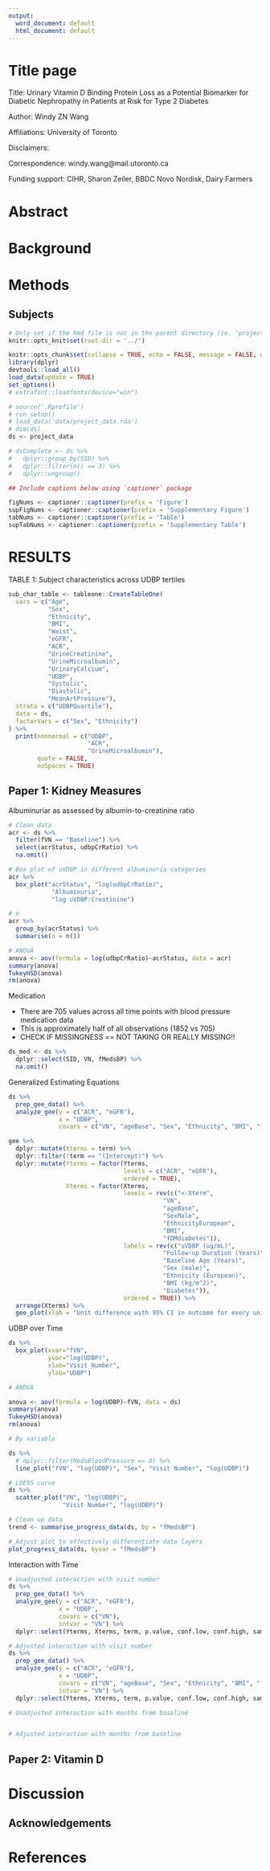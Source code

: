 ```yaml
---
output:
  word_document: default
  html_document: default
---
```


# Title page #

Title: Urinary Vitamin D Binding Protein Loss as a Potential Biomarker for Diabetic Nephropathy in Patients at Risk for Type 2 Diabetes

Author: Windy ZN Wang

Affiliations: University of Toronto

Disclaimers:

Correspondence: windy.wang@mail.utoronto.ca

Funding support: CIHR, Sharon Zeiler, BBDC Novo Nordisk, Dairy Farmers

Abstract
========

Background
==========

Methods
=======

Subjects
--------

<!--
## Load data ##
-->

```r

# Only set if the Rmd file is not in the parent directory (ie. 'projectname/')
knitr::opts_knit$set(root.dir = '../')

knitr::opts_chunk$set(collapse = TRUE, echo = FALSE, message = FALSE, warning = FALSE)
library(dplyr)
devtools::load_all()
load_data(update = TRUE)
set_options()
# extrafont::loadfonts(device="win")
```

```r

# source('.Rprofile')
# run_setup()
# load_data('data/project_data.rda')
# dim(ds)
ds <- project_data

# dsComplete <- ds %>% 
#   dplyr::group_by(SID) %>%
#   dplyr::filter(n() == 3) %>%
#   dplyr::ungroup()
```

```r

## Include captions below using `captioner` package

figNums <- captioner::captioner(prefix = 'Figure')
supFigNums <- captioner::captioner(prefix = 'Supplementary Figure')
tabNums <- captioner::captioner(prefix = 'Table')
supTabNums <- captioner::captioner(prefix = 'Supplementary Table')
```

RESULTS
=======

TABLE 1: Subject characteristics across UDBP tertiles

```r

sub_char_table <- tableone::CreateTableOne(
  vars = c("Age",
           "Sex",
           "Ethnicity",
           "BMI",
           "Waist",
           "eGFR",
           "ACR",
           "UrineCreatinine",
           "UrineMicroalbumin",
           "UrinaryCalcium",
           "UDBP",
           "Systolic",
           "Diastolic",
           "MeanArtPressure"),
  strata = c("UDBPQuartile"),
  data = ds,
  factorVars = c("Sex", "Ethnicity")
) %>% 
  print(nonnormal = c("UDBP",
                      "ACR",
                      "UrineMicroalbumin"),
        quote = FALSE,
        noSpaces = TRUE)
```

Paper 1: Kidney Measures
------------------------

Albuminuriar as assessed by albumin-to-creatinine ratio

```r

# Clean data
acr <- ds %>% 
  filter(fVN == "Baseline") %>% 
  select(acrStatus, udbpCrRatio) %>%
  na.omit()

# Box plot of uVDBP in different albuminuria categories
acr %>% 
  box_plot("acrStatus", "log(udbpCrRatio)", 
            "Albuminuria",
            "log uVDBP:Creatinine")

# n
acr %>% 
  group_by(acrStatus) %>% 
  summarise(n = n())

# ANOVA
anova <- aov(formula = log(udbpCrRatio)~acrStatus, data = acr)
summary(anova)
TukeyHSD(anova)
rm(anova)
```


Medication

* There are 705 values across all time points with blood pressure medication data
* This is approximately half of all observations (1852 vs 705)
* CHECK IF MISSINGNESS == NOT TAKING OR REALLY MISSING!!

```r

ds_med <- ds %>% 
  dplyr::select(SID, VN, fMedsBP) %>% 
  na.omit()
```

Generalized Estimating Equations

```r

ds %>% 
  prep_gee_data() %>% 
  analyze_gee(y = c("ACR", "eGFR"),
              x = "UDBP",
              covars = c("VN", "ageBase", "Sex", "Ethnicity", "BMI", "fDM"))
```

```r

gee %>% 
  dplyr::mutate(Xterms = term) %>% 
  dplyr::filter(!term == "(Intercept)") %>% 
  dplyr::mutate(Yterms = factor(Yterms, 
                                levels = c("ACR", "eGFR"),
                                ordered = TRUE),
                Xterms = factor(Xterms,
                                levels = rev(c("<-Xterm",
                                           "VN",
                                           "ageBase",
                                           "SexMale",
                                           "EthnicityEuropean",
                                           "BMI",
                                           "fDMdiabetes")),
                                labels = rev(c("uVDBP (ug/mL)",
                                           "Follow-up Duration (Years)",
                                           "Baseline Age (Years)",
                                           "Sex (male)",
                                           "Ethnicity (European)",
                                           "BMI (kg/m^2)",
                                           "Diabetes")),
                                ordered = TRUE)) %>% 
  arrange(Xterms) %>% 
  gee_plot(xlab = "Unit difference with 95% CI in outcome for every unit increase in uVDBP and covariates")
```

UDBP over Time
```r

ds %>% 
  box_plot(xvar="fVN",
           yvar="log(UDBP)",
           xlab="Visit Number",
           ylab="UDBP")

# ANOVA

anova <- aov(formula = log(UDBP)~fVN, data = ds)
summary(anova)
TukeyHSD(anova)
rm(anova)

# By variable

ds %>%
  # dplyr::filter(MedsBloodPressure == 0) %>%
  line_plot("fVN", "log(UDBP)", "Sex", "Visit Number", "log(UDBP)")

# LOESS curve
ds %>% 
  scatter_plot("VN", "log(UDBP)", 
               "Visit Number", "log(UDBP)")

# Clean up data
trend <- summarise_progress_data(ds, by = "fMedsBP")

# Adjust plot to effectively differentiate data layers
plot_progress_data(ds, byvar = "fMedsBP")
```


Interaction with Time

```r

# Unadjusted interaction with visit number
ds %>% 
  prep_gee_data() %>% 
  analyze_gee(y = c("ACR", "eGFR"),
              x = "UDBP",
              covars = c("VN"),
              intvar = "VN") %>% 
  dplyr::select(Yterms, Xterms, term, p.value, conf.low, conf.high, sample.total)

# Adjusted interaction with visit number
ds %>% 
  prep_gee_data() %>% 
  analyze_gee(y = c("ACR", "eGFR"),
              x = "UDBP",
              covars = c("VN", "ageBase", "Sex", "Ethnicity", "BMI", "fDM"),
              intvar = "VN") %>% 
  dplyr::select(Yterms, Xterms, term, p.value, conf.low, conf.high, sample.total)

# Unadjusted interaction with months from baseline


# Adjusted interaction with months from baseline
```




Paper 2: Vitamin D
------------------

# Discussion #

## Acknowledgements ##

# References #
